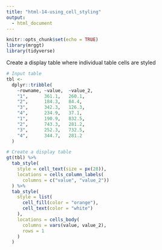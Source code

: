 ```yaml
---
title: "html-14-using_cell_styling"
output:
  - html_document
---
```


```r
knitr::opts_chunk$set(echo = TRUE)
library(mrggt)
library(tidyverse)
```

Create a display table where individual table cells are styled

```r
# Input table
tbl <-
  dplyr::tribble(
    ~rowname, ~value,  ~value_2,
    "1",      361.1,   260.1,
    "2",      184.3,   84.4,
    "3",      342.3,   126.3,
    "4",      234.9,   37.1,
    "1",      190.9,   832.5,
    "2",      743.3,   281.2,
    "3",      252.3,   732.5,
    "4",      344.7,   281.2
  )
```

```r
# Create a display table
gt(tbl) %>%
  tab_style(
    style = cell_text(size = px(28)),
    locations = cells_column_labels(
      columns = c("value", "value_2"))
  ) %>%
  tab_style(
    style = list(
      cell_fill(color = "orange"),
      cell_text(color = "white")
    ),
    locations = cells_body(
      columns = vars(value, value_2),
      rows = 1
    )
  )
```

